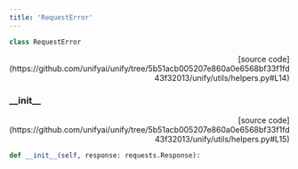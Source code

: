 ```yaml
---
title: 'RequestError'
---
```


```python
class RequestError
```

<p align="right">[source code](https://github.com/unifyai/unify/tree/5b51acb005207e860a0e6568bf33f1fd43f32013/unify/utils/helpers.py#L14)</p>



### \_\_init\_\_

<p align="right">[source code](https://github.com/unifyai/unify/tree/5b51acb005207e860a0e6568bf33f1fd43f32013/unify/utils/helpers.py#L15)</p>

```python
def __init__(self, response: requests.Response):
```

